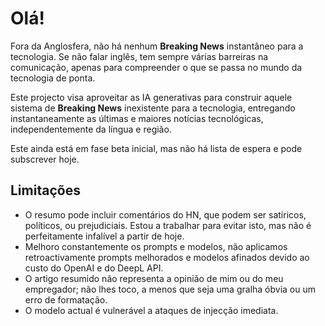 
<CallToAction />

# Olá!

Fora da Anglosfera, não há nenhum **Breaking News** instantâneo para a tecnologia.
Se não falar inglês, tem sempre várias barreiras na comunicação, apenas para compreender o que se passa no mundo da tecnologia de ponta.

<Callout type="info" emoji="💬">

Este projecto visa aproveitar as IA generativas para construir aquele sistema de **Breaking News** inexistente para a tecnologia, entregando instantaneamente as últimas e maiores notícias tecnológicas, independentemente da língua e região.

</Callout>

Este ainda está em fase beta inicial, mas não há lista de espera e pode subscrever hoje.

## Limitações

- O resumo pode incluir comentários do HN, que podem ser satíricos, políticos, ou prejudiciais. Estou a trabalhar para evitar isto, mas não é perfeitamente infalível a partir de hoje.
- Melhoro constantemente os prompts e modelos, não aplicamos retroactivamente prompts melhorados e modelos afinados devido ao custo do OpenAI e do DeepL API.
- O artigo resumido não representa a opinião de mim ou do meu empregador; não lhes toco, a menos que seja uma gralha óbvia ou um erro de formatação.
- O modelo actual é vulnerável a ataques de injecção imediata.
